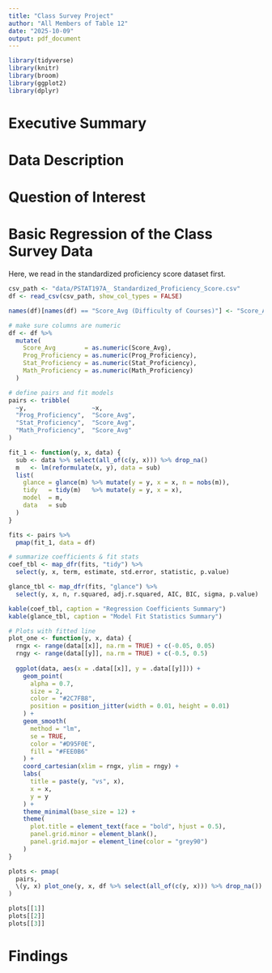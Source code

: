```yaml
---
title: "Class Survey Project"
author: "All Members of Table 12"
date: "2025-10-09"
output: pdf_document
---
```


```r
library(tidyverse)
library(knitr)
library(broom)
library(ggplot2)
library(dplyr)
```

# Executive Summary

# Data Description

# Question of Interest


# Basic Regression of the Class Survey Data
Here, we read in the standardized proficiency score dataset first.
```r
csv_path <- "data/PSTAT197A_ Standardized_Proficiency_Score.csv"
df <- read_csv(csv_path, show_col_types = FALSE)

names(df)[names(df) == "Score_Avg (Difficulty of Courses)"] <- "Score_Avg"
```

```r
# make sure columns are numeric
df <- df %>%
  mutate(
    Score_Avg        = as.numeric(Score_Avg),
    Prog_Proficiency = as.numeric(Prog_Proficiency),
    Stat_Proficiency = as.numeric(Stat_Proficiency),
    Math_Proficiency = as.numeric(Math_Proficiency)
  ) 

# define pairs and fit models
pairs <- tribble(
  ~y,                  ~x,
  "Prog_Proficiency",  "Score_Avg",
  "Stat_Proficiency",  "Score_Avg",
  "Math_Proficiency",  "Score_Avg"
)

fit_1 <- function(y, x, data) {
  sub <- data %>% select(all_of(c(y, x))) %>% drop_na()
  m   <- lm(reformulate(x, y), data = sub)
  list(
    glance = glance(m) %>% mutate(y = y, x = x, n = nobs(m)),
    tidy   = tidy(m)   %>% mutate(y = y, x = x),
    model  = m,
    data   = sub
  )
}

fits <- pairs %>%
  pmap(fit_1, data = df)
```

```r
# summarize coefficients & fit stats
coef_tbl <- map_dfr(fits, "tidy") %>%
  select(y, x, term, estimate, std.error, statistic, p.value)

glance_tbl <- map_dfr(fits, "glance") %>%
  select(y, x, n, r.squared, adj.r.squared, AIC, BIC, sigma, p.value)

kable(coef_tbl, caption = "Regression Coefficients Summary")
kable(glance_tbl, caption = "Model Fit Statistics Summary")
```

```r
# Plots with fitted line
plot_one <- function(y, x, data) {
  rngx <- range(data[[x]], na.rm = TRUE) + c(-0.05, 0.05)
  rngy <- range(data[[y]], na.rm = TRUE) + c(-0.5, 0.5)
  
  ggplot(data, aes(x = .data[[x]], y = .data[[y]])) +
    geom_point(
      alpha = 0.7,
      size = 2,
      color = "#2C7FB8",
      position = position_jitter(width = 0.01, height = 0.01)
    ) +
    geom_smooth(
      method = "lm",
      se = TRUE,
      color = "#D95F0E",
      fill = "#FEE0B6" 
    ) +
    coord_cartesian(xlim = rngx, ylim = rngy) +
    labs(
      title = paste(y, "vs", x),
      x = x,
      y = y
    ) +
    theme_minimal(base_size = 12) +
    theme(
      plot.title = element_text(face = "bold", hjust = 0.5),
      panel.grid.minor = element_blank(),
      panel.grid.major = element_line(color = "grey90")
    )
}

plots <- pmap(
  pairs,
  \(y, x) plot_one(y, x, df %>% select(all_of(c(y, x))) %>% drop_na())
)
```

```r
plots[[1]]
plots[[2]]
plots[[3]]
```





# Findings



